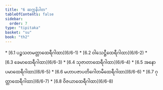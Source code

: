 ```yaml
---
title: "6 ဆက္ကနိပါတ"
tableOfContents: false
sidebar:
  order: 7
type: "tipitaka"
basket: "su"
book: "th2"
---
```



<DynamicBreadcrumb />



<TableOfContents book="th2" section="6">
* [6.1 ပဉ္စသတမတ္တာထေရီဂါထာ](6/6-1)
* [6.2 ဝါသေဋ္ဌီထေရီဂါထာ](6/6-2)
* [6.3 ခေမာထေရီဂါထာ](6/6-3)
* [6.4 သုဇာတာထေရီဂါထာ](6/6-4)
* [6.5 အနောပမာထေရီဂါထာ](6/6-5)
* [6.6 မဟာပဇာပတိဂေါတမီထေရီဂါထာ](6/6-6)
* [6.7 ဂုတ္တာထေရီဂါထာ](6/6-7)
* [6.8 ဝိဇယာထေရီဂါထာ](6/6-8)
</TableOfContents>
